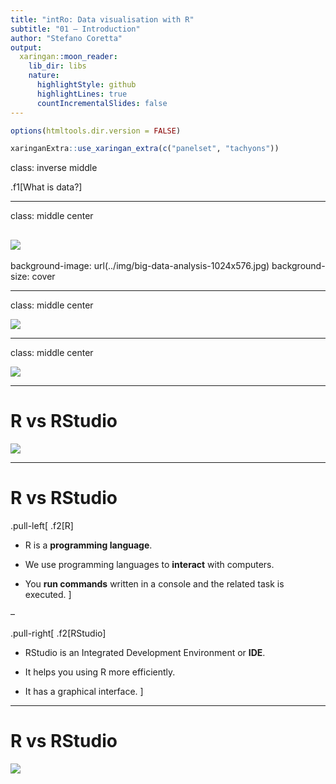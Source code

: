 ```yaml
---
title: "intRo: Data visualisation with R"
subtitle: "01 — Introduction"
author: "Stefano Coretta"
output:
  xaringan::moon_reader:
    lib_dir: libs
    nature:
      highlightStyle: github
      highlightLines: true
      countIncrementalSlides: false
---
```


```r
options(htmltools.dir.version = FALSE)
```

```r
xaringanExtra::use_xaringan_extra(c("panelset", "tachyons"))
```

class: inverse middle

.f1[What is data?]

---

class: middle center

![](../img/data-history.png)
---

background-image: url(../img/big-data-analysis-1024x576.jpg)
background-size: cover

---

class: middle center

![](../img/what-r-for.png)

---

class: middle center

![](../img/inclusive-community.png)

---

# R vs RStudio

![](../img/R_vs_RStudio_1.png)

---

# R vs RStudio

.pull-left[
.f2[R]

- R is a **programming language**.

- We use programming languages to **interact** with computers.

- You **run commands** written in a console and the related task is executed.
]

--

.pull-right[
.f2[RStudio]

- RStudio is an Integrated Development Environment or **IDE**.

- It helps you using R more efficiently.

- It has a graphical interface.
]

---

# R vs RStudio

![](../img/R_vs_RStudio_1.png)
